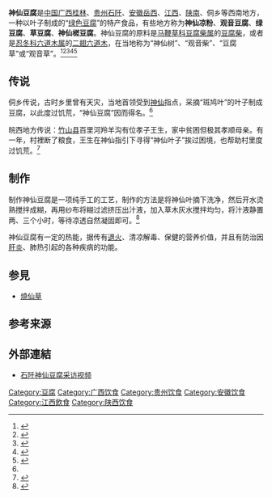 '''神仙豆腐'''是[[中国|中国]][[广西|广西]][[桂林|桂林]]、[[贵州|贵州]][[石阡|石阡]]、[[安徽|安徽]][[岳西|岳西]]、[[江西|江西]]、[[陕南|陕南]]、侗乡等西南地方，一种以叶子制成的“[[绿色|绿色]][[豆腐|豆腐]]”的特产食品，有些地方称为'''神仙凉粉'''、'''观音豆腐'''、'''绿豆腐'''、'''草豆腐'''、'''神仙槎豆腐'''。神仙豆腐的原料是[[马鞭草科|马鞭草科]][[豆腐柴属|豆腐柴属]]的[[豆腐柴|豆腐柴]]，或者是[[忍冬科|忍冬科]][[六道木属|六道木属]]的[[二翅六道木|二翅六道木]]，在当地称为“神仙树”、“观音柴”、“豆腐草”或“观音草”。<ref>{{cite|author=于永海|title=于永海：神仙豆腐|url=http://news.takungpao.com/fk/takung/big-park/2013-02/1452184.html|newspaper=大公报|date=2013-02-22|accessdate=2016-12-17|archive-date=2016-12-20|archive-url=https://web.archive.org/web/20161220183448/http://news.takungpao.com/fk/takung/big-park/2013-02/1452184.html|dead-url=no}}</ref><ref>{{cite|title=神仙豆腐|url=http://www.shiqian.gov.cn/html/article/233/28572.shtml|newspaper=石阡报|publisher=贵州省石阡县人民政府|date=2015-10-19|deadurl=yes|archiveurl=https://web.archive.org/web/20161224033337/http://www.shiqian.gov.cn/html/article/233/28572.shtml|archivedate=2016-12-24|accessdate=2016-12-23}}</ref><ref>{{cite|title=好神奇你信嗎？樹葉做的觀音豆腐可以當冰淇淋吃！|url=https://kknews.cc/food/5z9glk.html|date=2016-07-14|publisher=每日頭條}}</ref><ref name=tong>{{cite|author=微万山|title=在侗家，树叶瞬间变“神仙豆腐”|url=http://www.gzfjs.gov.cn/2015/0604/lieqi8167.html|publisher=中国梵净山|date=2015-06-04|accessdate=2016-12-23|archive-date=2016-12-24|archive-url=https://web.archive.org/web/20161224034456/http://www.gzfjs.gov.cn/2015/0604/lieqi8167.html|dead-url=no}}</ref><ref>{{cite web |url=http://blog.ifeng.com/article/36464829.html |title=神仙豆腐神仙树，绿色食品保健康。 |date=2015-07-03 |accessdate=2016-12-22 |work=凤凰博报：韦克多博客 |language=zh-hans |deadurl=yes |archiveurl=https://web.archive.org/web/20161224031606/http://blog.ifeng.com/article/36464829.html |archivedate=2016-12-24 }}</ref>

==传说==
侗乡传说，古时乡里曾有天灾，当地首领受到[[神仙|神仙]]指点，采摘“斑鸠叶”的叶子制成豆腐，以此度过饥荒，“神仙豆腐”因而得名。<ref name=tong />

皖西地方传说：[[竹山县|竹山县]]百里河羚羊沟有位孝子王生，家中贫困但极其孝顺母亲。有一年，村裡断了粮食，王生在神仙指引下寻得“神仙叶子”挨过困境，也帮助村里度过饥荒。<ref>{{cite|title=神仙不吃的“神仙豆腐”|url=http://lams.luaninfo.com/Html/?12148.html|date=2013-05-31|publisher=皖西民俗网|deadurl=yes|archiveurl=https://web.archive.org/web/20161224031651/http://lams.luaninfo.com/Html/?12148.html|archivedate=2016-12-24|accessdate=2016-12-23}}</ref>

==制作==
制作神仙豆腐是一项纯手工的工艺，制作的方法是将神仙叶摘下洗净，然后开水烫熟搅拌成糊，再用纱布将糊过滤挤压出汁液，加入草木灰水搅拌均匀，将汁液静置两、三个小时，等待凉透自然凝固即可。<ref>{{cite|title=《探索发现》 20161012 汉水安康（一）秦巴水色|url=http://tv.cctv.com/2016/10/12/VIDES2I1TBzmKUZjj5mOmMqy161012.shtml|publisher=CCTV央视网|date=2016-10-12|accessdate=2016-12-23|archive-date=2016-12-24|archive-url=https://web.archive.org/web/20161224031725/http://tv.cctv.com/2016/10/12/VIDES2I1TBzmKUZjj5mOmMqy161012.shtml|dead-url=no}}</ref>

神仙豆腐有一定的热能，据传有[[退火|退火]]、清凉解毒、保健的营养价值，并且有防治因[[肝炎|肝炎]]、肺热引起的各种疾病的功能。

==参見==
*[[燒仙草|燒仙草]]

==参考来源==
{{reflist}}

==外部連結==
*[http://tv.cntv.cn/video/C22432/dfb79b78fb3146dc87d4d394099fb6a6?ptag=vsogou 石阡神仙豆腐采访视频] {{Wayback|url=http://tv.cntv.cn/video/C22432/dfb79b78fb3146dc87d4d394099fb6a6?ptag=vsogou |date=20161220174412 }}

[[Category:豆腐|Category:豆腐]]
[[Category:广西饮食|Category:广西饮食]]
[[Category:贵州饮食|Category:贵州饮食]]
[[Category:安徽饮食|Category:安徽饮食]]
[[Category:江西飲食|Category:江西飲食]]
[[Category:陕西饮食|Category:陕西饮食]]